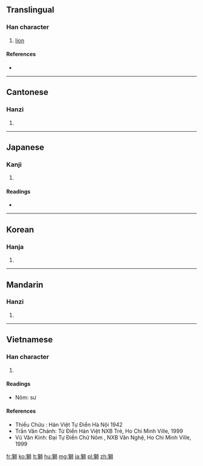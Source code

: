 {{also|狮}}
==Translingual==

===Han character===
{{Han char|rn=94|rad=犬|as=10|sn=13|four=4122<sub>7</sub>|canj=大竹竹口月 (KHHRB)}}

# [[lion]]

====References====
* {{Han ref|kx=0717.100|dkj=20609|dj=1128.250|hdz=21363.040|uh=7345|ud=29509|bh=B7E0|bd=47072}}

----

==Cantonese==

===Hanzi===
{{yue-hanzi|jyut=|y=si1|sim=狮}}

# {{defn|Cantonese|sort=犬10}}

----

==Japanese==

===Kanji===
{{ja-kanji|grade=|rs=犬10}}

# {{defn|Japanese|sort=犬10}}

====Readings====
* {{ja-readings|on=[[し]] (shi)|kun=[[しし]] (shishi)}}

----

==Korean==

===Hanja===
{{ko-hanja|hangeul=사|eumhun=|rv=sa|mr=sa|y=sa}}

# {{defn|Korean|sort=犬10}}

----

==Mandarin==

===Hanzi===
{{cmn-hanzi|sim=狮|pin=[[shī]] ([[shi1]])|wg=shih<sup>1</sup>}}

# {{defn|Mandarin|sort=犬10}}

----

==Vietnamese==

===Han character===
{{vi-hantu|sư|rs=犬10}}

# {{defn|Vietnamese|sort=犬10}}

====Readings====
* Nôm: sư

====References====
* Thiều Chửu : Hán Việt Tự Điển  Hà Nội 1942
* Trần Văn Chánh: Từ Điển Hán Việt NXB Trẻ, Ho Chi Minh Ville, 1999
* Vũ Văn Kính: Đại Tự Điển Chữ Nôm , NXB Văn Nghệ, Ho Chi Minh Ville, 1999

[[fr:獅]]
[[ko:獅]]
[[lt:獅]]
[[hu:獅]]
[[mg:獅]]
[[ja:獅]]
[[pl:獅]]
[[zh:獅]]